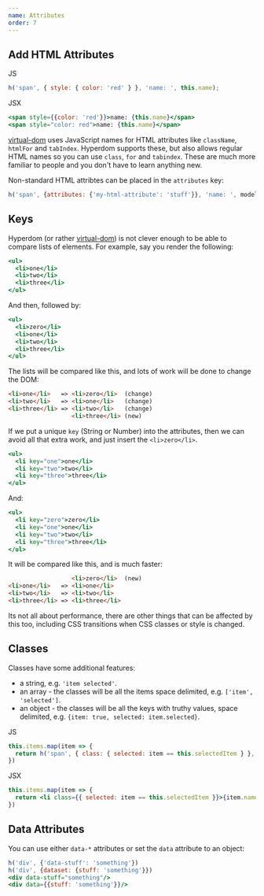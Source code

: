 ```yaml
---
name: Attributes
order: 7
---
```


## Add HTML Attributes

JS

```js
h('span', { style: { color: 'red' } }, 'name: ', this.name);
```

JSX

```jsx
<span style={{color: 'red'}}>name: {this.name}</span>
<span style="color: red">name: {this.name}</span>
```

[virtual-dom](https://github.com/Matt-Esch/virtual-dom) uses JavaScript names for HTML attributes like `className`, `htmlFor` and `tabIndex`. Hyperdom supports these, but also allows regular HTML names so you can use `class`, `for` and `tabindex`. These are much more familiar to people and you don't have to learn anything new.

Non-standard HTML attribtes can be placed in the `attributes` key:

```js
h('span', {attributes: {'my-html-attribute': 'stuff'}}, 'name: ', model.name);
```

## Keys

Hyperdom (or rather [virtual-dom](https://github.com/Matt-Esch/virtual-dom)) is not clever enough to be able to compare lists of elements. For example, say you render the following:

```jsx
<ul>
  <li>one</li>
  <li>two</li>
  <li>three</li>
</ul>
```

And then, followed by:

```jsx
<ul>
  <li>zero</li>
  <li>one</li>
  <li>two</li>
  <li>three</li>
</ul>
```

The lists will be compared like this, and lots of work will be done to change the DOM:

```html
<li>one</li>   => <li>zero</li>  (change)
<li>two</li>   => <li>one</li>   (change)
<li>three</li> => <li>two</li>   (change)
                  <li>three</li> (new)
```

If we put a unique `key` (String or Number) into the attributes, then we can avoid all that extra work, and just insert the `<li>zero</li>`.

```jsx
<ul>
  <li key="one">one</li>
  <li key="two">two</li>
  <li key="three">three</li>
</ul>
```

And:

```jsx
<ul>
  <li key="zero">zero</li>
  <li key="one">one</li>
  <li key="two">two</li>
  <li key="three">three</li>
</ul>
```

It will be compared like this, and is much faster:

```html
                  <li>zero</li>  (new)
<li>one</li>   => <li>one</li>
<li>two</li>   => <li>two</li>
<li>three</li> => <li>three</li>
```

Its not all about performance, there are other things that can be affected by this too, including CSS transitions when CSS classes or style is changed.

## Classes

Classes have some additional features:

* a string, e.g. `'item selected'`.
* an array - the classes will be all the items space delimited, e.g. `['item', 'selected']`.
* an object - the classes will be all the keys with truthy values, space delimited, e.g. `{item: true, selected: item.selected}`.

JS

```js
this.items.map(item => {
  return h('span', { class: { selected: item == this.selectedItem } }, item.name)
})
```

JSX

```jsx
this.items.map(item => {
  return <li class={{ selected: item == this.selectedItem }}>{item.name}</li>
})
```

## Data Attributes

You can use either `data-*` attributes or set the `data` attribute to an object:

```jsx
h('div', {'data-stuff': 'something'})
h('div', {dataset: {stuff: 'something'}})
<div data-stuff="something"/>
<div data={{stuff: 'something'}}/>
```

